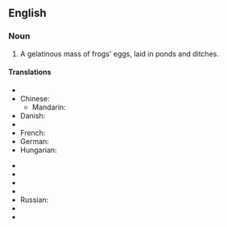 ==English==

===Noun===
{{en-noun|-}}

# A gelatinous mass of frogs' eggs, laid in ponds and ditches.

====Translations====
{{trans-top|frogs' eggs}}
* {{trreq|Arabic}}
* Chinese:
** Mandarin: {{t|zh|蛙卵|tr=wāluǎn|sc=Hani}}
* Danish: {{t|da|frøyngel}}
* {{trreq|Finnish}}
* French: {{t|fr|œufs de grenouille|m|p}}
* German: {{t|de|Froschlaich|m}}
* Hungarian: {{t|hu|békapete}}
{{trans-mid}}
* {{trreq|Italian}}
* {{trreq|Japanese}}
* {{trreq|Korean}}
* {{trreq|Portuguese}}
* Russian: {{t|ru|лягушачья икра|f|tr=ljagušáč’ja ikrá|sc=Cyrl}}
* {{trreq|Spanish}}
* {{trreq|Vietnamese}}
{{trans-bottom}}
{{count page|[[Wiktionary:Page count]]}}